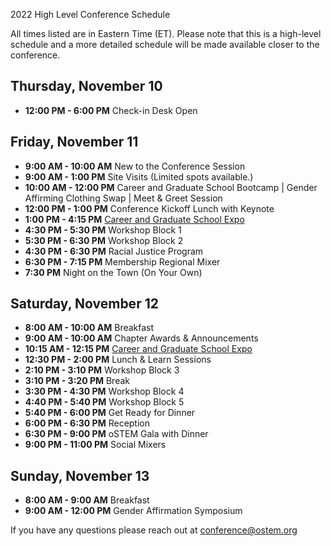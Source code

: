 

<SiteLayout title="Schedule">

<div className="border-b-4 border-mulberry border-solid pb-4 mb-4 text-center">
    <p className="text-5xl font-display font-black">
        2022 High Level Conference Schedule
    </p>
</div>

All times listed are in Eastern Time (ET). Please note that this is a high-level schedule and a more detailed schedule will be made available closer to the conference.

## Thursday, November 10
- **12:00 PM - 6:00 PM**   Check-in Desk Open
    
## Friday, November 11
- **9:00 AM - 10:00 AM**  New to the Conference Session
- **9:00 AM - 1:00 PM**    Site Visits (Limited spots available.)
- **10:00 AM - 12:00 PM**  Career and Graduate School Bootcamp | Gender Affirming Clothing Swap | Meet & Greet Session
- **12:00 PM - 1:00 PM**   Conference Kickoff Lunch with Keynote 
- **1:00 PM - 4:15 PM**	   [Career and Graduate School Expo](https://docs.google.com/document/d/1VTDHJsQ7WGci9WwfWzII3hnkitn2utuVXdQnAiJEPzo/edit?usp=sharing)
- **4:30 PM - 5:30 PM**	   Workshop Block 1
- **5:30 PM - 6:30 PM**	   Workshop Block 2
- **4:30 PM - 6:30 PM**	   Racial Justice Program
- **6:30 PM - 7:15 PM**	   Membership Regional Mixer
- **7:30 PM**              Night on the Town (On Your Own)

## Saturday, November 12
- **8:00 AM - 10:00 AM**	Breakfast
- **9:00 AM - 10:00 AM**	Chapter Awards & Announcements
- **10:15 AM - 12:15 PM**	[Career and Graduate School Expo](https://docs.google.com/document/d/1VTDHJsQ7WGci9WwfWzII3hnkitn2utuVXdQnAiJEPzo/edit?usp=sharing)
- **12:30 PM - 2:00 PM**	Lunch & Learn Sessions
- **2:10 PM - 3:10 PM**	    Workshop Block 3
- **3:10 PM - 3:20 PM**	    Break
- **3:30 PM - 4:30 PM**	    Workshop Block 4
- **4:40 PM - 5:40 PM**	    Workshop Block 5
- **5:40 PM - 6:00 PM**	    Get Ready for Dinner
- **6:00 PM - 6:30 PM**	    Reception
- **6:30 PM - 9:00 PM**	    oSTEM Gala with Dinner
- **9:00 PM - 11:00 PM**	Social Mixers

## Sunday, November 13
- **8:00 AM - 9:00 AM**	    Breakfast
- **9:00 AM - 12:00 PM**	Gender Affirmation Symposium    

If you have any questions please reach out at [conference@ostem.org](mailto:conference@ostem.org?subject=High-Level%20Schedule%20Question%20)

</SiteLayout>
